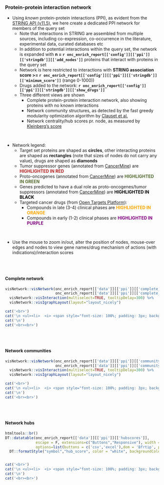 ### Protein-protein interaction network {.tabset}

* Using *known* protein-protein interactions (PPI), as evident from the [STRING API (v11.5)](http://string-db.org), we here create a dedicated PPI network for members of the query set
  * Note that interactions in STRING are assembled from multiple sources, including co-expression, co-occurrence in the literature, experimental data, curated databases etc
  * In addition to potential interactions within the query set, the network is expanded with __n = `r onc_enrich_report[['config']][['ppi']][['stringdb']][['add_nodes']]`__ proteins that interact with proteins in the query set
  * Network is here restricted to interactions with __STRING association score >= `r onc_enrich_report[['config']][['ppi']][['stringdb']][['minimum_score']]`__ (range 0-1000))
  * Drugs added to the network: __`r onc_enrich_report[['config']][['ppi']][['stringdb']][['show_drugs']]`__ 
  * Three different views are shown
    * Complete protein-protein interaction network, also showing proteins with no known interactions
    * Network community structures, as detected by the fast greedy modularity optimization algorithm by [Clauset et al.](http://www.arxiv.org/abs/cond-mat/0408187)
    * Network centrality/hub scores pr. node, as measured by [Kleinberg's score](https://dl.acm.org/citation.cfm?id=324140)
  
<br>

* Network legend:
  * Target set proteins are shaped as **circles**, other interacting proteins are shaped as **rectangles** (note that sizes of nodes do not carry any value), drugs are shaped as **diamonds**
  * Tumor suppressor genes (annotated from [CancerMine](https://www.nature.com/articles/s41592-019-0422-y)) are <span style="color:firebrick"><b>HIGHLIGHTED IN RED</b></span>
  * Proto-oncogenes (annotated from [CancerMine](https://www.nature.com/articles/s41592-019-0422-y)) are <span style="color:darkolivegreen"><b>HIGHLIGHTED IN GREEN</b></span>
  * Genes predicted to have a dual role as proto-oncogenes/tumor suppressors (annotated from [CancerMine](https://www.nature.com/articles/s41592-019-0422-y)) are <span style="color:black"><b>HIGHLIGHTED IN BLACK</b></span>
  * Targeted cancer drugs (from [Open Targets Platform](https://targetvalidation.org)):
     * Compounds in late (3-4) clinical phases are <span style="color:orange"><b>HIGHLIGHTED IN ORANGE</b></span>
     * Compounds in early (1-2) clinical phases are <span style="color:purple"><b>HIGHLIGHTED IN PURPLE</b></span>
  
<br>

* Use the mouse to zoom in/out, alter the position of nodes, mouse-over edges and nodes to view gene names/drug mechanism of actions (with indications)/interaction scores

<br><br>

#### Complete network

```r
visNetwork::visNetwork(onc_enrich_report[['data']][['ppi']][['complete_network']]$nodes, 
                       onc_enrich_report[['data']][['ppi']][['complete_network']]$edges) %>%
  visNetwork::visInteraction(multiselect=TRUE, tooltipDelay=300) %>%
  visNetwork::visIgraphLayout(layout="layout_nicely")

```


```r
cat('<br>')
cat('\n <ul><li>  <i> <span style="font-size: 100%; padding: 3px; background-color:#989898; color:white">&nbsp;&nbsp;No protein-protein interactions from STRING were found among members in the query set (with the required association score). Lowering the assocation score threshold of for interactions in STRING may provide a network. &nbsp;&nbsp; </span></i></li></ul>',sep='\n')
cat('\n')
cat('<br><br>')

```

<br><br>

#### Network communities

```r
visNetwork::visNetwork(onc_enrich_report[['data']][['ppi']][['community_network']]$nodes, 
                       onc_enrich_report[['data']][['ppi']][['community_network']]$edges) %>%
  visNetwork::visInteraction(multiselect=TRUE, tooltipDelay=300) %>%
  visNetwork::visIgraphLayout(layout="layout_nicely")

```

```r
cat('<br>')
cat('\n <ul><li>  <i> <span style="font-size: 100%; padding: 3px; background-color:#989898; color:white">&nbsp;&nbsp;No network community were found among members in the query set (with the required association score). Lowering the assocation score threshold of for interactions in STRING may provide a network and associated communities. &nbsp;&nbsp; </span></i></li></ul>',sep='\n')
cat('\n')
cat('<br><br>')

```
<br><br>

#### Network hubs

```r

htmltools::br()
DT::datatable(onc_enrich_report[['data']][['ppi']][['hubscores']], 
              escape = F, extensions=c("Buttons","Responsive"), width = "100%",
              options=list(buttons = c('csv','excel'),dom = 'Bfrtip', pagelength = 20)) %>%
  DT::formatStyle("symbol","hub_score", color = "white", backgroundColor = DT::styleInterval(onc_enrich_report[['config']][['disease']][['breaks']], onc_enrich_report[['config']][['disease']][['colors']]))



```

```r
cat('<br>')
cat('\n <ul><li>  <i> <span style="font-size: 100%; padding: 3px; background-color:#989898; color:white">&nbsp;&nbsp;No hubscores from the protein-protein interaction network were established for members in the query set (with the required association score). Lowering the assocation score threshold of for interactions in STRING may provide a network with hubscores. &nbsp;&nbsp; </span></i></li></ul>',sep='\n')
cat('\n')
cat('<br><br>')

```
<br><br>

